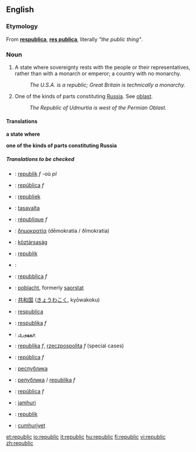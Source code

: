 {{see|Republic}}
==English==

===Etymology===
From {{L.}} '''[[respublica]]''', '''[[res publica]]''', literally ''"the public thing"''.

===Noun===
{{en-noun-reg}}

#A state where sovereignty rests with the people or their representatives, rather than with a monarch or emperor; a country with no monarchy.
#: ''The U.S.A. is a republic; Great Britain is technically a monarchy.''
#One of the kinds of parts constituting [[Russia]]. See [[oblast]].
#:''The Republic of Udmurtia is west of the Permian Oblast.''

====Translations====
'''a state where'''
{{top}}
{{mid}}
{{bottom}}

'''one of the kinds of parts constituting Russia'''
{{top}}
{{mid}}
{{bottom}}

=====Translations to be checked=====
{{checktrans}}
*{{ttbc|Breton}}: [[republik]] ''f'' -où ''pl''
*{{ttbc|Catalan}}: [[república]] ''f''
*{{ttbc|Dutch}}: [[republiek]] '' ''
*{{ttbc|Finnish}}: [[tasavalta]]
*{{ttbc|French}}: [[république]] ''f''
*{{ttbc|Greek}}: [[δημοκρατία]] (dēmokratía / ðīmokratía)
*{{ttbc|Hungarian}}: [[köztársaság]]
*{{ttbc|Indonesian}}: [[republik]]
*{{ttbc|Interlingua}}: [[]]
*{{ttbc|Italian}}: [[repubblica]] ''f''
*{{ttbc|Irish}}: [[poblacht]], formerly [[saorstat]]
*{{ttbc|Japanese}}: [[共和国]] ([[きょうわこく]], kyōwakoku)
*{{ttbc|Latin}}: [[respublica]]
*{{ttbc|Lithuanian}}: [[respublika]] ''f''
*{{ttbc|Persian}}: [[جمهوری]]
*{{ttbc|Polish}}: [[republika]] ''f'', [[rzeczpospolita]] ''f'' (special cases)
*{{ttbc|Portuguese}}: [[república]] ''f''
*{{ttbc|Russian}}: [[республика]]
*{{ttbc|Serbian}}: [[република]] / [[republika]] ''f''
*{{ttbc|Spanish}}: [[república]] ''f''
*{{ttbc|Swahili}}: [[jamhuri]]
*{{ttbc|Swedish}}: [[republik]] '' ''
*{{ttbc|Turkish}}: [[cumhuriyet]]

[[et:republic]]
[[io:republic]]
[[it:republic]]
[[hu:republic]]
[[fi:republic]]
[[vi:republic]]
[[zh:republic]]